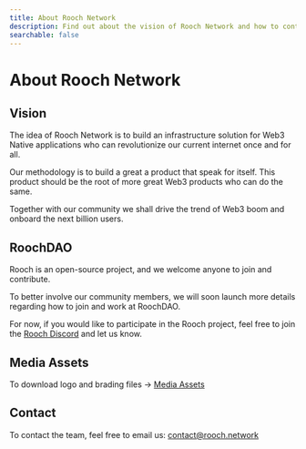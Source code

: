 ```yaml
---
title: About Rooch Network
description: Find out about the vision of Rooch Network and how to contribute.
searchable: false
---
```


# About Rooch Network

## Vision

The idea of Rooch Network is to build an infrastructure solution for Web3 Native applications who can revolutionize our current internet once and for all.

Our methodology is to build a great a product that speak for itself. This product should be the root of more great Web3 products who can do the same.

Together with our community we shall drive the trend of Web3 boom and onboard the next billion users.

## RoochDAO

Rooch is an open-source project, and we welcome anyone to join and contribute.

To better involve our community members, we will soon launch more details regarding how to join and work at RoochDAO.

For now, if you would like to participate in the Rooch project, feel free to join the [Rooch Discord](https://discord.gg/rooch) and let us know.

## Media Assets

To download logo and brading files → [Media Assets](/brand)

## Contact

To contact the team, feel free to email us: contact@rooch.network
